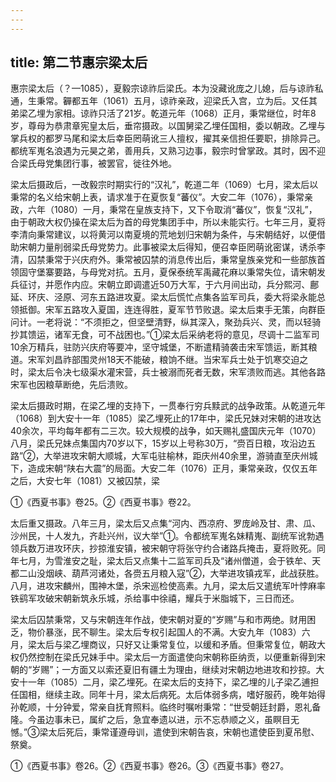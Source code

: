 ```yaml
---
---
---
```

title: 第二节惠宗梁太后
---



惠宗梁太后（？—1085），夏毅宗谅祚后梁氏。本为没藏讹庞之儿媳，后与谅祚私通，生秉常。奲都五年（1061）五月，谅祚亲政，迎梁氏入宫，立为后。又任其弟梁乙埋为家相。谅祚只活了21岁。乾道元年（1068）正月，秉常继位，时年8岁，尊母为恭肃章宪皇太后，垂帘摄政。以国舅梁乙埋任国相，委以朝政。乙埋与掌兵权的都罗马尾和梁太后幸臣罔萌讹三人擅权，擢其亲信担任要职，排除异己。都统军嵬名浪遇为元昊之弟，善用兵，又熟习边事，毅宗时曾掌政。其时，因不迎合梁氏母党集团行事，被罢官，徙往外地。

梁太后摄政后，一改毅宗时期实行的“汉礼”，乾道二年（1069）七月，梁太后以秉常的名义给宋朝上表，请求准于在夏恢复“蕃仪”。大安二年（1076），秉常亲政，六年（1080）一月，秉常在皇族支持下，又下令取消“蕃仪”，恢复“汉礼”，由于朝政大权仍操在梁太后为首的母党集团手中，所以未能实行。七年三月，夏将李清向秉常建议，以将黄河以南夏境的荒地划归宋朝为条件，与宋朝结好，以便借助宋朝力量削弱梁氏母党势力。此事被梁太后得知，便召幸臣罔萌讹密谋，诱杀李清，囚禁秉常于兴庆府外。秉常被囚禁的消息传出后，秉常皇族亲党和一些部族首领固守堡寨要路，与母党对抗。五月，夏保泰统军禹藏花麻以秉常失位，请宋朝发兵征讨，并愿作内应。宋朝立即调遣近50万大军，于六月间出动，兵分熙河、鄜延、环庆、泾原、河东五路进攻夏。梁太后慌忙点集各监军司兵，委大将梁永能总领抵御。宋军五路攻入夏国，连连得胜，夏军节节败退。梁太后束手无策，向群臣问计。一老将说：“不须拒之，但坚壁清野，纵其深入，聚劲兵兴、灵，而以轻骑抄其馈运，诸军无食，可不战困也。”①梁太后采纳老将的意见，尽调十二监军司10余万精兵，驻防兴庆府等要冲，坚守城堡，不断遣精骑袭击宋军馈运，断其粮道。宋军刘昌祚部围灵州18天不能破，粮饷不继。当宋军兵士处于饥寒交迫之时，梁太后令决七级渠水灌宋营，兵士被溺而死者无数，宋军溃败而逃。其他各路宋军也因粮草断绝，先后溃败。

梁太后摄政时期，在梁乙埋的支持下，一贯奉行穷兵黩武的战争政策。从乾道元年（1068）到大安十一年（1085）梁乙埋死止的17年中，梁氏兄妹对宋朝的进攻达40余次，平均每年都有二三次。较大规模的战争，如天赐礼盛国庆元年（1070）八月，梁氏兄妹点集国内70岁以下，15岁以上号称30万，“赍百日粮，攻沿边五路”②，大举进攻宋朝大顺城，大军屯驻榆林，距庆州40余里，游骑直至庆州城下，造成宋朝“陕右大震”的局面。大安二年（1076）正月，秉常亲政，仅仅五年之后，大安七年（1081）又被囚禁，梁

①《西夏书事》卷25。②《西夏书事》卷22。

太后重又摄政。八年三月，梁太后又点集“河内、西凉府、罗庞岭及甘、肃、瓜、沙州民，十人发九，齐赴兴州，议大举”①。令都统军嵬名妹精嵬、副统军讹勃遇领兵数万进攻环庆，抄掠淮安镇，被宋朝守将张守约合诸路兵掩击，夏将败死。同年七月，为雪淮安之耻，梁太后又点集十二监军司兵及“诸州僧道，会于铁牟、天都二山没烟峡、葫芦河诸处，各赍五月粮入寇”②，大举进攻镇戎军，此战获胜。八月，进攻宋麟州，围神木堡，杀宋巡检使高素。九月，梁太后又遣统军叶悖麻率铁鹞军攻破宋朝新筑永乐城，杀给事中徐禧，耀兵于米脂城下，三日而还。

梁太后囚禁秉常，又与宋朝连年作战，使宋朝对夏的“岁赐”与和市两绝。财用困乏，物价暴涨，民不聊生。梁太后专权引起国人的不满。大安九年（1083）六月，梁太后与梁乙埋商议，只好又让秉常复位，以缓和矛盾。但秉常复位，朝政大权仍然控制在梁氏兄妹手中。梁太后一方面遣使向宋朝称臣纳贡，以便重新得到宋朝的“岁赐”；一方面又以索还夏旧有疆土为理由，继续对宋朝边地进攻和抄掠。大安十一年（1085）二月，梁乙埋死。在梁太后的支持下，梁乙埋的儿子梁乙逋担任国相，继续主政。同年十月，梁太后病死。太后体弱多病，嗜好服药，晚年始得孙乾顺，十分钟爱，常亲自抚育照料。临终时嘱咐秉常：“世受朝廷封爵，恩礼备隆。今虽边事未已，属纩之后，急宜奉遗以进，示不忘恭顺之义，虽瞑目无憾。”③梁太后死后，秉常谨遵母训，遣使到宋朝告哀，宋朝也遣使臣到夏吊慰、祭奠。

①《西夏书事》卷26。②《西夏书事》卷26。③《西夏书事》卷27。
